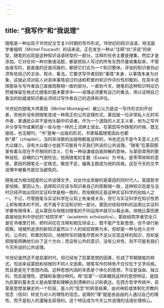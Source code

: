 ```yaml
---
---
---
```

title: “我写作”和“我说理”
---





随笔是一种出现于16世纪文艺复兴时期的写作形式。16世纪的知识话语，用法国学者福柯（Michel Foucault）的话来说，正在发生一种从“注释”向“评说”的转型，随笔的出现是这种知识话语转型的一部分。注释的任务主要是搜集，然后才是添加。它对任何一种对象或话题，都是把前人写过的所有东西尽量收集起来，不管由谁写的，是直接的还是间接的，都把它们合为一个知识整体。评说的知识者则必须有他自己的主张、观点、看法。它要求写作者回到“事情”本身，以事情本身为对象，这就必须对前人对具体事情说过的话和积累的知识作评价性的甄别，在其中选择那些与写作者自己直接观察相一致的部分。一直到今天，随笔的这种知识特征仍然被保留在格式化随笔的基本要求中——说理必须要有自己的看法，用以证明自己看法的权威或知识都必须经过写作者自己的选择和评估。

16世纪的随笔大师蒙田（Michel Montaigne）被公认为是这一写作形式的开创者，但他并没有把随笔变成一种真正的公共说理形式。蒙田是一位非常私人化的写作者，普通民众并不是他头脑中的读者。作为一个退隐的人文主义者，他为之写作并分享写作成果的是一些与他一样的上流绅士淑女。在蒙田写作随笔的时候，既无报纸，也无期刊，“书”是唯一出版的形式，书里每篇随笔因此也都称“章”（chapter）。当时非诗歌的出版物都是这样的，书也还远不是今天意义上的大众媒介。没有大众媒介也就不可能有今天我们所说的公共说理。“随笔”在蒙田那里有着与现在不尽相同的含义，它有一种自谦或自我辩解的意味，与蒙田常用的那种自贬、自嘲的口气很符合。他用随笔的复数（Essais）为书名，是零零碎碎的意思。蒙田的随笔无一定格式，飘忽不定，偏离主题成为他的风格。这在今天的文字说理中被看作是应当避免的。

随笔成为相当程度的公共说理文字，对此作出贡献的是蒙田的同时代人，英国哲学家培根。蒙田认为，选择知识应该与知识者自己的观察相一致，这种知识态度与当时已经开始出现的实证科学是相一致的，而培根则正是这种实证科学的创始人之一。不过，尽管随笔与实证科学在认知上有亲缘关系，但它与实证科学在知识性质上却有根本的不同，也不属于实证知识的一部分。蒙田对经验材料的运用比实证科学要有限得多，这从蒙田与培根对随笔的不同运用中就可以看出来。培根比蒙田更直接地批判中世纪的“经院学术”（academic scholastics），那些经院学者完全只是在书堆里打转，把时间花在注释和相互辩诘上，既不能产生新思想，也不进行新观察。培根所追求的新知识虽然以个人的经验观察为本，但却是一种与他人合作的、公共的、积累的知识。培根所写的随笔尽管尚不足以实现这样的知识，但却是把随笔明确地引向了这个方向；而没有公共的意识，没有公共性，则不可能有我们今天所说的公共说理。

16世纪虽然还不是启蒙时代，但已经有了启蒙思想的因素，形成了早期随笔的样式，包括来自蒙田和培根的不同人文因素。随笔写作的特色不仅仅在于文字风格，而且更是在于思想内涵。这种思想内涵的本质是个体化的思想，不仅是自由、独立的，而且是理性、逻辑和条理分明的。用“启蒙”一词来概括这样的思想特征，是因为启蒙的基本含义是由智慧和理解达到清晰的认识和表达。在西方哲学传统中，启蒙是思想发展史的一个阶段，是人的“信念”的转变结果，由对神启或体制化宗教的信念（信仰）转变为对人的理性的信念。说理的“理”就是由自由的人通过自己的理性，而不是别人的灌输去获得的。这个特征成为今天公共说理的话语伦理核心。